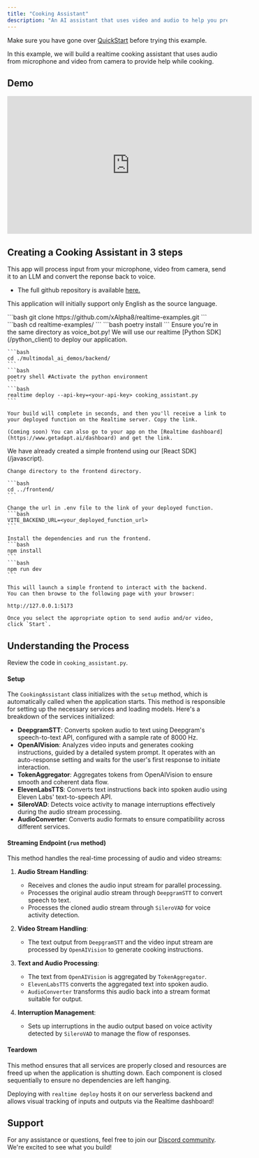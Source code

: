 ```yaml
---
title: "Cooking Assistant"
description: "An AI assistant that uses video and audio to help you prepare meals."
---
```


<Info>Make sure you have gone over [QuickStart](/examples/quickstart) before trying this example.</Info>

In this example, we will build a realtime cooking assistant that uses audio from microphone and video from camera to provide help while cooking. 

## Demo

<iframe width="560" height="315" src="https://www.youtube.com/embed/p9hwllyGhrw?si=SMHsPpFGU3c99X38" title="YouTube video player" frameborder="0" allow="accelerometer; autoplay; clipboard-write; encrypted-media; gyroscope; picture-in-picture; web-share" referrerpolicy="strict-origin-when-cross-origin" allowfullscreen></iframe>

## **Creating a Cooking Assistant in 3 steps**

This app will process input from your microphone, video from camera, send it to an LLM and convert the reponse back to voice.

- The full github repository is available [here.](https://github.com/xAlpha8/realtime-examples)

<Info>This application will initially support only English as the source language.</Info>

<Steps>
  <Step title="Start by cloning the repository">
    ```bash
    git clone https://github.com/xAlpha8/realtime-examples.git
    ```
    ```bash
    cd realtime-examples/
    ```
    ```bash
    poetry install
    ```

  </Step>
  <Step title="Deploy to Realtime">
    <Warning>Ensure you're in the same directory as voice_bot.py!</Warning>
    We will use our realtime [Python SDK](/python_client) to deploy our application.

    ```bash
    cd ./multimodal_ai_demos/backend/
    ```
    ```bash
    poetry shell #Activate the python environment
    ```
    ```bash
    realtime deploy --api-key=<your-api-key> cooking_assistant.py
    ```

    Your build will complete in seconds, and then you'll receive a link to your deployed function on the Realtime server. Copy the link.
    
    (Coming soon) You can also go to your app on the [Realtime dashboard](https://www.getadapt.ai/dashboard) and get the link.
  </Step>
  <Step title="Launch the frontend">
    We have already created a simple frontend using our [React SDK](/javascript).

    Change directory to the frontend directory.

    ```bash
    cd ../frontend/
    ```

    Change the url in .env file to the link of your deployed function.
    ```bash
    VITE_BACKEND_URL=<your_deployed_function_url>
    ```

    Install the dependencies and run the frontend.
    ```bash
    npm install
    ```
    ```bash
    npm run dev
    ```

    This will launch a simple frontend to interact with the backend.
    You can then browse to the following page with your browser:

    http://127.0.0.1:5173

    Once you select the appropriate option to send audio and/or video, click `Start`.

  </Step>
</Steps>

## **Understanding the Process**

Review the code in `cooking_assistant.py`.

#### **Setup**

The `CookingAssistant` class initializes with the `setup` method, which is automatically called when the application starts. This method is responsible for setting up the necessary services and loading models. Here's a breakdown of the services initialized:

- **DeepgramSTT**: Converts spoken audio to text using Deepgram's speech-to-text API, configured with a sample rate of 8000 Hz.
- **OpenAIVision**: Analyzes video inputs and generates cooking instructions, guided by a detailed system prompt. It operates with an auto-response setting and waits for the user's first response to initiate interaction.
- **TokenAggregator**: Aggregates tokens from OpenAIVision to ensure smooth and coherent data flow.
- **ElevenLabsTTS**: Converts text instructions back into spoken audio using Eleven Labs' text-to-speech API.
- **SileroVAD**: Detects voice activity to manage interruptions effectively during the audio stream processing.
- **AudioConverter**: Converts audio formats to ensure compatibility across different services.

#### **Streaming Endpoint (`run` method)**

This method handles the real-time processing of audio and video streams:

1. **Audio Stream Handling**:
   - Receives and clones the audio input stream for parallel processing.
   - Processes the original audio stream through `DeepgramSTT` to convert speech to text.
   - Processes the cloned audio stream through `SileroVAD` for voice activity detection.

2. **Video Stream Handling**:
   - The text output from `DeepgramSTT` and the video input stream are processed by `OpenAIVision` to generate cooking instructions.

3. **Text and Audio Processing**:
   - The text from `OpenAIVision` is aggregated by `TokenAggregator`.
   - `ElevenLabsTTS` converts the aggregated text into spoken audio.
   - `AudioConverter` transforms this audio back into a stream format suitable for output.

4. **Interruption Management**:
   - Sets up interruptions in the audio output based on voice activity detected by `SileroVAD` to manage the flow of responses.

#### **Teardown**

This method ensures that all services are properly closed and resources are freed up when the application is shutting down. Each component is closed sequentially to ensure no dependencies are left hanging.

Deploying with `realtime deploy` hosts it on our serverless backend and allows visual tracking of inputs and outputs via the Realtime dashboard!

## Support

For any assistance or questions, feel free to join our [Discord community](https://discord.gg/cmfFw6SYvp). We're excited to see what you build!

